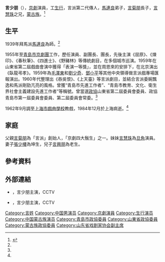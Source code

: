 '''言少朋'''（{{bd|1915年||1984年|catIdx=Yan,言|12月}}），[[京劇|京劇]]演員，工[[生行|生行]]，言派第二代傳人，[[馬連良|馬連良]]弟子，[[言菊朋|言菊朋]]長子，[[言慧珠|言慧珠]]之兄，[[蒙古族|蒙古族]]。<ref name=":0">{{Cite web|title=言少朋|url=http://qdsq.qingdao.gov.cn/n15752132/n20546827/n26338235/n26349024/151215041340657146.html|access-date=2021-10-27|work=青岛市情网|publisher=青岛市地方史志研究院}}</ref>

== 生平 ==

1939年拜馬派[[馬連良|馬連良]]為師。<ref name=":0" />

1955年至[[青島市京劇團|青島市京劇團]]工作，歷任演員、副團長、團長，先後主演《屈原》、《煉印》、《春秋筆》、《四進士》、《野豬林》等傳統劇目，在多個城市巡演。1959年在山東省第二屆戲曲會演中獲得「表演一等獎」，並在周恩來的安排下，在北京演出《臥龍弔孝》。1959年為[[毛澤東|毛澤東]]和[[劉少奇|劉少奇]]、[[鄧小平|鄧小平]]等其他中央領導做言派戲專場匯報演出。1960年代整理出《吞吳恨》、《上天臺》等言派劇目，並結合言派委婉飄逸和馬派剛勁亢亮的風格。曾獲“青島市先進工作者”、“青島市教育、文化、衛生界社會主義建設先進工作者”等稱號。曾當選[[中国人民政治协商会议地方委员会|政協]]山東省第二屆委員會委員、政協青島市第一屆委員會委員、第二屆委員會常委。<ref name=":0" />

1962年9月調至[[上海市戲曲學校|上海市戲曲學校]]教戲，1984年12月於上海病逝。<ref name=":0" />

== 家庭 ==
父親[[言菊朋|言菊朋]]為「言派」創始人，「京劇四大鬚生」之一。妹妹[[言慧珠|言慧珠]]為[[旦角|旦角]]演員。妻子[[張少樓|張少樓]]為坤生，兒子[[言興朋|言興朋]]為老生。

== 參考資料 ==
{{Reflist}}

== 外部連結 ==

* {{Youtube|aQtc-qTTbNY|《臥龍弔孝》片段}}，言少朋主演，CCTV
* {{Youtube|5XrmnJEJOgA|《戰北原》}}，言少朋主演，CCTV

{{演员小作品}}

{{Authority control}}
{{DEFAULTSORT|Y}}
[[Category:言姓|Category:言姓]]
[[Category:中国男演员|Category:中国男演员]]
[[Category:京劇演員|Category:京劇演員]]
[[Category:生行演员|Category:生行演员]]
[[Category:中国蒙古族演员|Category:中国蒙古族演员]]
[[Category:青島市政協委員|Category:青島市政協委員]]
[[Category:山東省政協委員|Category:山東省政協委員]]
[[Category:蒙古族政協委員|Category:蒙古族政協委員]]
[[Category:山东省戏剧家协会副主席|Category:山东省戏剧家协会副主席]]